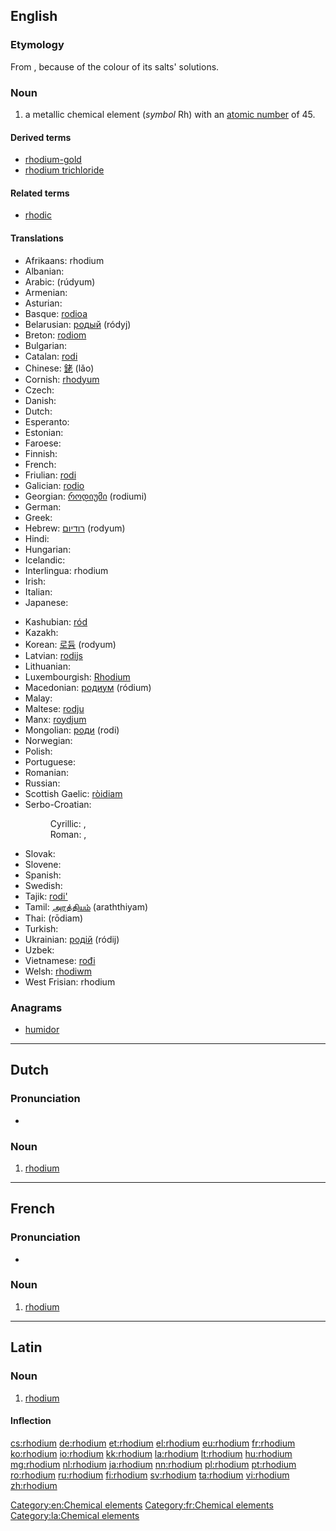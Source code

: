 {{also|Rhodium}}
==English==

{{elements|Rh|ruthenium|Ru|palladium|Pd}}

===Etymology===
From {{etyl|grc|en}} {{term|ῥόδον||rose|sc=polytonic|tr=rhodon|lang=grc}}, because of the colour of its salts' solutions.

===Noun===
{{en-noun|-}}
{{wikipedia}}

# a metallic chemical element (''symbol'' Rh) with an [[atomic number]] of 45.

====Derived terms====
* [[rhodium-gold]]
* [[rhodium trichloride]]

====Related terms====
* [[rhodic]]

====Translations====
{{trans-top|chemical element}}
* Afrikaans: rhodium
* Albanian: {{t-|sq|rodium}}
* Arabic: {{Arab|[[روديوم]]}} (rúdyum) {{m}}
* Armenian: {{t-|hy|ռոդիում|tr=ṙodium}}
* Asturian: {{t-|ast|rodiu|m}}
* Basque: [[rodioa]]
* Belarusian: [[родый]] (ródyj) {{m}}
* Breton: [[rodiom]]
* Bulgarian: {{t-|bg|родий|m|tr=ródij}}
* Catalan: [[rodi]]
* Chinese: [[銠]] (lǎo)
* Cornish: [[rhodyum]]
* Czech: {{t+|cs|rhodium}}
* Danish: {{t-|da|rhodium}}
* Dutch: {{t+|nl|rhodium|n}}
* Esperanto: {{t+|eo|rodio}}
* Estonian: {{t+|et|roodium}}
* Faroese: {{t-|fo|rodium}}
* Finnish: {{t+|fi|rodium}}
* French: {{t+|fr|rhodium|m}}
* Friulian: [[rodi]]
* Galician: [[rodio]]
* Georgian: [[როდიუმი]] (rodiumi)
* German: {{t+|de|Rhodium|n}}
* Greek: {{t+|el|ρόδιο|n|tr=ródio}}
* Hebrew: [[רודיום]] (rodyum)
* Hindi: {{t-|hi|नाम्लातु|tr=naamlaatu|sc=Deva}}
* Hungarian: {{t+|hu|ródium}}
* Icelandic: {{t+|is|ródín}}
* Interlingua: rhodium
* Irish: {{t+|ga|róidiam}}
* Italian: {{t+|it|rodio|m}}
* Japanese: {{t+|ja|ロジウム|tr=rojiumu}}
{{trans-mid}}
* Kashubian: [[ród]]
* Kazakh: {{t-|kk|родий|tr=rodiy|sc=Cyrl}}
* Korean: [[로듐]] (rodyum)
* Latvian: [[rodijs]]
* Lithuanian: {{t+|lt|rodis}}
* Luxembourgish: [[Rhodium]]
* Macedonian: [[родиум]] (ródium) {{m}}
* Malay: {{t-|ms|rodium}}
* Maltese: [[rodju]]
* Manx: [[roydjum]]
* Mongolian: [[роди]] (rodi)
* Norwegian: {{t-|no|rhodium}}
* Polish: {{t+|pl|rod|m}}
* Portuguese: {{t+|pt|ródio|m}}
* Romanian: {{t+|ro|rodiu|n}}
* Russian: {{t+|ru|родий|m|tr=ródij}}
* Scottish Gaelic: [[ròidiam]]
* Serbo-Croatian:
*: Cyrillic: {{t-|sh|родиј|m|sc=Cyrl}}, {{t-|sh|родијум|sc=Cyrl}}
*: Roman: {{t-|sh|rodij|m}}, {{t-|sh|rodijum}}
* Slovak: {{t-|sk|ródium}}
* Slovene: {{t+|sl|rodij}}
* Spanish: {{t+|es|rodio|m}}
* Swedish: {{t+|sv|rodium|n}}
* Tajik: [[rodi']]
* Tamil: [[அரத்தியம்]] (araththiyam)
* Thai: {{Thai|[[โรเดียม]]}} (rōdiam)
* Turkish: {{t+|tr|rodyum}}
* Ukrainian: [[родiй]] (ródij) {{m}}
* Uzbek: {{t-|uz|родий|tr=rodiy|sc=Cyrl}}
* Vietnamese: [[rođi]]
* Welsh: [[rhodiwm]]
* West Frisian: rhodium
{{trans-bottom}}

===Anagrams===
* [[humidor#English|humidor]]

[[Category:en:Chemical elements]]

----

==Dutch==
{{wikipedia|lang=nl}}
{{elements|Rh|ruthenium|Ru|palladium|Pd|lang=nl}}

===Pronunciation===
* {{audio|Nl-rhodium.ogg|Audio}}

===Noun===
{{nl-noun|n|-|-}}

# [[#English|rhodium]]

----

==French==
{{wikipedia|lang=fr}}

===Pronunciation===
* {{IPA|/ʁɔ.djɔm/|lang=fr}}

===Noun===
{{fr-noun-unc|m}}

# [[#English|rhodium]]

[[Category:fr:Chemical elements]]

----

==Latin==
{{wikipedia|lang=la}}

===Noun===
{{la-noun|rhodium|rhodii|rhodiī|n|second}}

# [[#English|rhodium]]

====Inflection====
{{la-decl-2nd-N|rhodi}}

[[Category:la:Chemical elements]]

[[cs:rhodium]]
[[de:rhodium]]
[[et:rhodium]]
[[el:rhodium]]
[[eu:rhodium]]
[[fr:rhodium]]
[[ko:rhodium]]
[[io:rhodium]]
[[kk:rhodium]]
[[la:rhodium]]
[[lt:rhodium]]
[[hu:rhodium]]
[[mg:rhodium]]
[[nl:rhodium]]
[[ja:rhodium]]
[[nn:rhodium]]
[[pl:rhodium]]
[[pt:rhodium]]
[[ro:rhodium]]
[[ru:rhodium]]
[[fi:rhodium]]
[[sv:rhodium]]
[[ta:rhodium]]
[[vi:rhodium]]
[[zh:rhodium]]